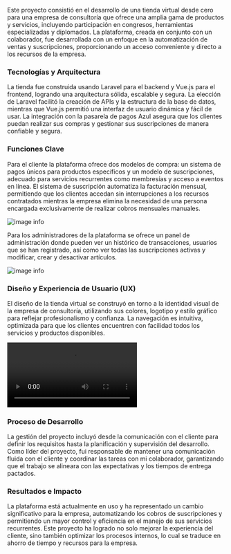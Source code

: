 Este proyecto consistió en el desarrollo de una tienda virtual desde cero para una empresa de consultoría que ofrece una amplia gama de productos y servicios, incluyendo participación en congresos, herramientas especializadas y diplomados. La plataforma, creada en conjunto con un colaborador, fue desarrollada con un enfoque en la automatización de ventas y suscripciones, proporcionando un acceso conveniente y directo a los recursos de la empresa.

### Tecnologías y Arquitectura

La tienda fue construida usando Laravel para el backend y Vue.js para el frontend, logrando una arquitectura sólida, escalable y segura. La elección de Laravel facilitó la creación de APIs y la estructura de la base de datos, mientras que Vue.js permitió una interfaz de usuario dinámica y fácil de usar. La integración con la pasarela de pagos Azul asegura que los clientes puedan realizar sus compras y gestionar sus suscripciones de manera confiable y segura.

### Funciones Clave

Para el cliente la plataforma ofrece dos modelos de compra: un sistema de pagos únicos para productos específicos y un modelo de suscripciones, adecuado para servicios recurrentes como membresías y acceso a eventos en línea. El sistema de suscripción automatiza la facturación mensual, permitiendo que los clientes accedan sin interrupciones a los recursos contratados mientras la empresa elimina la necesidad de una persona encargada exclusivamente de realizar cobros mensuales manuales.

![image info](/projects/tienda.png)

Para los administradores de la plataforma se ofrece un panel de administración donde pueden ver un histórico de transacciones, usuarios que se han registrado, así como ver todas las suscripciones activas y modificar, crear y desactivar artículos.

![image info](/projects/tienda-backend.png)

### Diseño y Experiencia de Usuario (UX)

El diseño de la tienda virtual se construyó en torno a la identidad visual de la empresa de consultoría, utilizando sus colores, logotipo y estilo gráfico para reflejar profesionalismo y confianza. La navegación es intuitiva, optimizada para que los clientes encuentren con facilidad todos los servicios y productos disponibles.

<video className="w-full rounded-lg" controls>
  <source src="/projects/tienda-video.mp4" type="video/mp4" />
  Tu navegador no soporta el elemento de video.
</video>

### Proceso de Desarrollo

La gestión del proyecto incluyó desde la comunicación con el cliente para definir los requisitos hasta la planificación y supervisión del desarrollo. Como líder del proyecto, fui responsable de mantener una comunicación fluida con el cliente y coordinar las tareas con mi colaborador, garantizando que el trabajo se alineara con las expectativas y los tiempos de entrega pactados.

### Resultados e Impacto

La plataforma está actualmente en uso y ha representado un cambio significativo para la empresa, automatizando los cobros de suscripciones y permitiendo un mayor control y eficiencia en el manejo de sus servicios recurrentes. Este proyecto ha logrado no solo mejorar la experiencia del cliente, sino también optimizar los procesos internos, lo cual se traduce en ahorro de tiempo y recursos para la empresa.